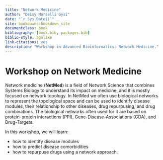 ```yaml
--- 
title: "Network Medicine"
author: "Deisy Morselli Gysi"
date: "`r Sys.Date()`"
site: bookdown::bookdown_site
documentclass: book
bibliography: [book.bib, packages.bib]
biblio-style: apalike
link-citations: yes
description: "Workshop in Advanced Bioinformatics: Network Medicine."
---
```


# Workshop on Network Medicine

Network medicine (**NetMed**) is a field of Network Science that combines Systems Biology to understand its impact on medicine, and it is mostly focused on network topology. In NetMed we often use biological networks to represent the topological space and can be used to identify disease modules, their relationship to other diseases, drug repurpusing, and drug combinations. The biological networks often used for it are based on protein-protein interactions (PPI), Gene-Disease-Associations (GDA), and Drug-Targets.

In this workshop, we will learn:

-   how to identify disease modules
-   how to predict disease comorbidities
-   how to repurpuse drugs using a network approach.
